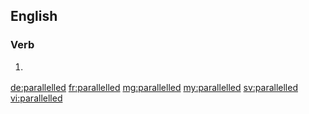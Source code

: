 ==English==

===Verb===
{{head|en|verb form}}

# {{context|British|lang=en}} {{en-past of|parallel}}

[[de:parallelled]]
[[fr:parallelled]]
[[mg:parallelled]]
[[my:parallelled]]
[[sv:parallelled]]
[[vi:parallelled]]